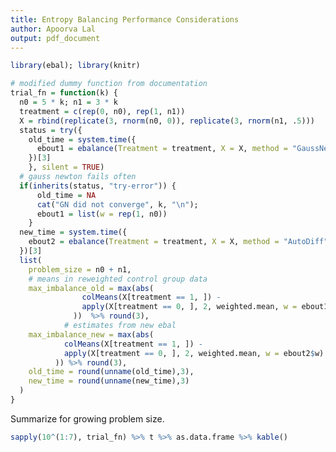 ```yaml
---
title: Entropy Balancing Performance Considerations
author: Apoorva Lal
output: pdf_document
---
```


```r
library(ebal); library(knitr)
```

```r
# modified dummy function from documentation
trial_fn = function(k) {
  n0 = 5 * k; n1 = 3 * k
  treatment = c(rep(0, n0), rep(1, n1))
  X = rbind(replicate(3, rnorm(n0, 0)), replicate(3, rnorm(n1, .5)))
  status = try({
    old_time = system.time({
      ebout1 = ebalance(Treatment = treatment, X = X, method = "GaussNewton")
    })[3]
    }, silent = TRUE)
  # gauss newton fails often
  if(inherits(status, "try-error")) {
      old_time = NA
      cat("GN did not converge", k, "\n");
      ebout1 = list(w = rep(1, n0))
    }
  new_time = system.time({
    ebout2 = ebalance(Treatment = treatment, X = X, method = "AutoDiff")
  })[3]
  list(
    problem_size = n0 + n1,
    # means in reweighted control group data
    max_imbalance_old = max(abs(
                colMeans(X[treatment == 1, ]) -
                apply(X[treatment == 0, ], 2, weighted.mean, w = ebout1$w)
              ))  %>% round(3),
            # estimates from new ebal
    max_imbalance_new = max(abs(
            colMeans(X[treatment == 1, ]) -
            apply(X[treatment == 0, ], 2, weighted.mean, w = ebout2$w)
          )) %>% round(3),
    old_time = round(unname(old_time),3),
    new_time = round(unname(new_time),3)
  )
}
```

Summarize for growing problem size.

```r
sapply(10^(1:7), trial_fn) %>% t %>% as.data.frame %>% kable()
```
